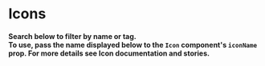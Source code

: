 
<Meta title="Atoms/Icons" />

# Icons

#### Search below to filter by name or tag.<br/>To use, pass the name displayed below to the `Icon` component's `iconName` prop. For more details see Icon documentation and stories.

<SearchableIcons />
